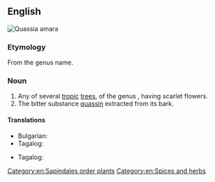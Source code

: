 {{also|Quassia}}
==English==
[[File:Quassia amara11.JPG|thumb|Quassia amara]]
{{wikipedia}}
{{wikispecies}}

===Etymology===
From the genus name.

===Noun===
{{en-noun}}

# Any of several [[tropic]] [[tree]]s, of the genus {{taxlink|Quassia|genus|noshow=1}}, having scarlet flowers.
# The bitter substance [[quassin]] extracted from its bark.

====Translations====
{{trans-top|any of several tropic trees, of the genus Quassia, having scarlet flowers}}
* Bulgarian: {{t|bg|квасия|f}}
* Tagalog: {{t|tl|kuwasya}}
{{trans-mid}}
{{trans-bottom}}

{{trans-top|the bitter substance quassin extracted from its bark}}
* Tagalog: {{t|tl|kuwasya}}
{{trans-mid}}
{{trans-bottom}}

[[Category:en:Sapindales order plants]]
[[Category:en:Spices and herbs]]